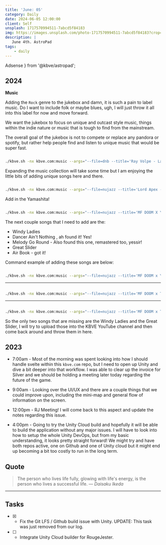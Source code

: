 ```yaml
---
title: 'June: 05'
category: Daily
date: 2024-06-05 12:00:00
client: Self
unsplash: 1717570994511-7abcd5f84183
img: https://images.unsplash.com/photo-1717570994511-7abcd5f84183?crop=entropy&cs=srgb&fm=jpg&ixid=MnwzNjM5Nzd8MHwxfHJhbmRvbXx8fHx8fHx8fDE2ODE3NDg2ODY&ixlib=rb-4.0.3&q=85
description: |
   June 4th. AstroPad
tags:
    - daily
---
```



  Adsense
} from '@kbve/astropad';


## 2024

**Music** 

Adding the `Rock` genre to the jukebox and damn, it is such a pain to label music.
Do I want to include folk or maybe blues, ugh, I will just throw it all into this label for now and move forward.

We want the jukebox to focus on unique and outcast style music, things within the indie nature or music that is tough to find from the mainstream.

The overall goal of the jukebox is not to compete or replace any pandora or spotify, but rather help people find and listen to unique music that would be super fast.

```bash

./kbve.sh -nx kbve.com:music --args="--file=dnb --title='Ray Volpe - Laserbeam (ÆON:MODE Remix)' --ytid=jjoos7UMfe4"

```

Expanding the music collection will take some time but I am enjoying the little bits of adding unique songs here and there.


```bash

./kbve.sh -nx kbve.com:music --args="--file=nujazz --title='Lord Apex - Love Me or Hate Me' --ytid=86ukyi4w6rY"

```

Add in the Yamashita! 

```bash

./kbve.sh -nx kbve.com:music --args="--file=nujazz --title='MF DOOM X Yamashita - Rae Sparkle' --ytid=_b99ARr8Zmk"

```

The next couple songs that I need to add are the:

- Windy Ladies
- Dancer Ain't Nothing , ah found it! Yes!
- Melody Go Round - Also found this one, remastered too, yessir!
- Great Slider
- Air Book - got it!

Command example of adding these songs are below:

```bash

./kbve.sh -nx kbve.com:music --args="--file=nujazz --title='MF DOOM x Yamashita x Tanda - Dancer Aint Nothing' --ytid=qAnNPGUhOws"

```
---

```bash

./kbve.sh -nx kbve.com:music --args="--file=nujazz --title='MF DOOM x Tatsuro Yamashita x Tanda - Melody Go Round ' --ytid=ojGwEt5e44A"

```

---


```bash

./kbve.sh -nx kbve.com:music --args="--file=nujazz --title='MF DOOM x Tatsuro Yamashita x Tanda - Air Book' --ytid=kYu9GLhHme8"

```

So the only two songs that are missing are the Windy Ladies and the Great Slider, I will try to upload those into the KBVE YouTube channel and then come back around and throw them in here.

<Adsense />

## 2023

- 7:00am - Most of the morning was spent looking into how I should handle svelte within this `kbve.com` repo, but I need to open up Unity and dive a bit deeper into that workflow.
I was able to clear up the invoice for Silver and we should be holding a meeting later today regarding the future of the game.

- 9:00am - Looking over the UI/UX and there are a couple things that we could improve upon, including the mini-map and general flow of information on the screen.

- 12:00pm - RJ Meeting! I will come back to this aspect and update the notes regarding this issue.

- 4:00pm - Going to try the Unity Cloud build and hopefully it will be able to build the application without any major issues.
I will have to look into how to setup the whole Unity DevOps, but from my basic understanding, it looks pretty straight forward!
We might try and have both repos active, one on Github and one of Unity cloud but it might end up becoming a bit too costly to run in the long term.

## Quote

> The person who lives life fully, glowing with life's energy, is the person who lives a successful life.
> — <cite>Daisaku Ikeda</cite>

---

## Tasks

- [X] - Fix the Git LFS / Github build issue with Unity. UPDATE: This task was just removed from our log.
- [ ] - Integrate Unity Cloud builder for RougeJester.